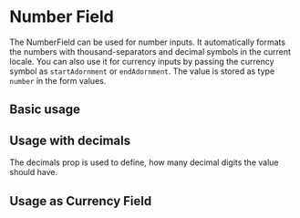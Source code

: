 

<Meta of={NumberFieldStories} />

# Number Field

The NumberField can be used for number inputs. It automatically formats the numbers with thousand-separators and decimal symbols in the current locale. You can also use it for currency inputs by passing the currency symbol as `startAdornment` or `endAdornment`. The value is stored as type `number` in the form values.

## Basic usage

<Canvas>
    <Story of={NumberFieldStories.Basic} />
</Canvas>

## Usage with decimals

The decimals prop is used to define, how many decimal digits the value should have.

<Canvas>
    <Story of={NumberFieldStories.WithDecimals} />
</Canvas>

## Usage as Currency Field

<Canvas>
    <Story of={NumberFieldStories.Currency} />
</Canvas>
